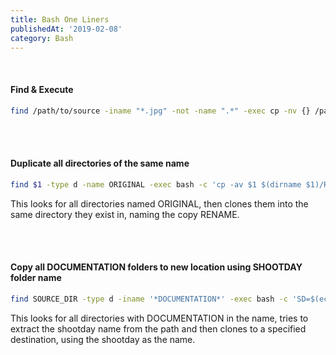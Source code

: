 ```yaml
---
title: Bash One Liners
publishedAt: '2019-02-08'
category: Bash
---
```


<br />

<CopyToClipboard />

#### Find & Execute

```bash
find /path/to/source -iname "*.jpg" -not -name ".*" -exec cp -nv {} /path/to/destination \;
```

<br />
<br />

<CopyToClipboard />

#### Duplicate all directories of the same name

```bash
find $1 -type d -name ORIGINAL -exec bash -c 'cp -av $1 $(dirname $1)/RENAME' _ {} \;
```

This looks for all directories named ORIGINAL, then clones them into the same directory they
exist in, naming the copy RENAME.

<br />
<br />

<CopyToClipboard />

#### Copy all DOCUMENTATION folders to new location using SHOOTDAY folder name

```bash
find SOURCE_DIR -type d -iname '*DOCUMENTATION*' -exec bash -c 'SD=$(echo $1 | grep -Eoi "\d\w*_SHOOTDAY_\w*\d"); cp -R $1 DESTINATION/$SD' _ {} \;```
```

This looks for all directories with DOCUMENTATION in the name, tries to extract the shootday name from the path and then clones to a specified destination, using the shootday as the name.
